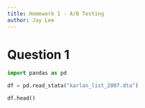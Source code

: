 ```yaml
---
title: Homework 1 - A/B Testing
author: Jay Lee
---
```


# Question 1 

```python
import pandas as pd

df = pd.read_stata("karlan_list_2007.dta")

df.head()

```

